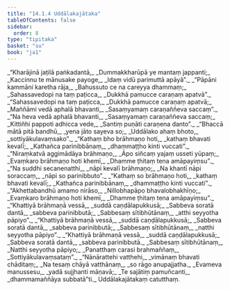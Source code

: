 ```yaml
---
title: "14.1.4 Uddālakajātaka"
tableOfContents: false
sidebar:
  order: 8
type: "tipitaka"
basket: "su"
book: "ja1"
---
```



<DynamicBreadcrumb />

<Division number="62" book="ja1" bookNo="22" page="144">

<Paragraph number="2612" type="verses" book="ja1">
_“Kharājinā jaṭilā paṅkadantā,_  
_Dummakkharūpā ye mantaṃ jappanti;_  
_Kaccinnu te mānusake payoge,_  
_Idaṃ vidū parimuttā apāyā”._  

</Paragraph>

</Division>
<Division number="63" book="ja1" bookNo="22" page="144">

<Paragraph number="2613" type="verses" book="ja1">
_“Pāpāni kammāni karetha rāja,_  
_Bahussuto ce na careyya dhammaṃ;_  
_Sahassavedopi na taṃ paṭicca,_  
_Dukkhā pamucce caraṇaṃ apatvā”._  

</Paragraph>

</Division>
<Division number="64" book="ja1" bookNo="22" page="144">

<Paragraph number="2614" type="verses" book="ja1">
_“Sahassavedopi na taṃ paṭicca,_  
_Dukkhā pamucce caraṇaṃ apatvā;_  
_Maññāmi vedā aphalā bhavanti,_  
_Sasaṃyamaṃ caraṇaññeva saccaṃ”._  

</Paragraph>

</Division>
<Division number="65" book="ja1" bookNo="22" page="144">

<Paragraph number="2615" type="verses" book="ja1">
_“Na heva vedā aphalā bhavanti,_  
_Sasaṃyamaṃ caraṇaññeva saccaṃ;_  
_Kittiñhi pappoti adhicca vede,_  
_Santiṃ puṇāti caraṇena danto”._  

</Paragraph>

</Division>
<Division number="66" book="ja1" bookNo="22" page="144">

<Paragraph number="2616" type="verses" book="ja1">
_“Bhaccā mātā pitā bandhū,_  
_yena jāto sayeva so;_  
_Uddālako ahaṃ bhoto,_  
_sottiyākulavaṃsako”._  

</Paragraph>

</Division>
<Division number="67" book="ja1" bookNo="22" page="144">

<Paragraph number="2617" type="verses" book="ja1">
_“Kathaṃ bho brāhmaṇo hoti,_  
_kathaṃ bhavati kevalī;_  
_Kathañca parinibbānaṃ,_  
_dhammaṭṭho kinti vuccati”._  

</Paragraph>

</Division>
<Division number="68" book="ja1" bookNo="22" page="144">

<Paragraph number="2618" type="verses" book="ja1">
_“Niraṃkatvā aggimādāya brāhmaṇo,_  
_Āpo siñcaṃ yajaṃ usseti yūpaṃ;_  
_Evaṃkaro brāhmaṇo hoti khemī,_  
_Dhamme ṭhitaṃ tena amāpayiṃsu”._  

</Paragraph>

</Division>
<Division number="69" book="ja1" bookNo="22" page="145">

<Paragraph number="2619" type="verses" book="ja1">
_“Na suddhi secanenatthi,_  
_nāpi kevalī brāhmaṇo;_  
_Na khantī nāpi soraccaṃ,_  
_nāpi so parinibbuto”._  

</Paragraph>

</Division>
<Division number="70" book="ja1" bookNo="22" page="145">

<Paragraph number="2620" type="verses" book="ja1">
_“Kathaṃ so brāhmaṇo hoti,_  
_kathaṃ bhavati kevalī;_  
_Kathañca parinibbānaṃ,_  
_dhammaṭṭho kinti vuccati”._  

</Paragraph>

</Division>
<Division number="71" book="ja1" bookNo="22" page="145">

<Paragraph number="2621" type="verses" book="ja1">
_“Akhettabandhū amamo nirāso,_  
_Nillobhapāpo bhavalobhakhīṇo;_  
_Evaṃkaro brāhmaṇo hoti khemī,_  
_Dhamme ṭhitaṃ tena amāpayiṃsu”._  

</Paragraph>

</Division>
<Division number="72" book="ja1" bookNo="22" page="145">

<Paragraph number="2622" type="verses" book="ja1">
_“Khattiyā brāhmaṇā vessā,_  
_suddā caṇḍālapukkusā;_  
_Sabbeva soratā dantā,_  
_sabbeva parinibbutā;_  
_Sabbesaṃ sītibhūtānaṃ,_  
_atthi seyyotha pāpiyo”._  

</Paragraph>

</Division>
<Division number="73" book="ja1" bookNo="22" page="145">

<Paragraph number="2623" type="verses" book="ja1">
_“Khattiyā brāhmaṇā vessā,_  
_suddā caṇḍālapukkusā;_  
_Sabbeva soratā dantā,_  
_sabbeva parinibbutā;_  
_Sabbesaṃ sītibhūtānaṃ,_  
_natthi seyyotha pāpiyo”._  

</Paragraph>

</Division>
<Division number="74" book="ja1" bookNo="22" page="145">

<Paragraph number="2624" type="verses" book="ja1">
_“Khattiyā brāhmaṇā vessā,_  
_suddā caṇḍālapukkusā;_  
_Sabbeva soratā dantā,_  
_sabbeva parinibbutā._  

</Paragraph>

</Division>
<Division number="75" book="ja1" bookNo="22" page="145">

<Paragraph number="2625" type="verses" book="ja1">
_Sabbesaṃ sītibhūtānaṃ,_  
_Natthi seyyotha pāpiyo;_  
_Panatthaṃ carasi brahmaññaṃ,_  
_Sottiyākulavaṃsataṃ”._  

</Paragraph>

</Division>
<Division number="76" book="ja1" bookNo="22" page="146">

<Paragraph number="2626" type="verses" book="ja1">
_“Nānārattehi vatthehi,_  
_vimānaṃ bhavati chāditaṃ;_  
_Na tesaṃ chāyā vatthānaṃ,_  
_so rāgo anupajjatha._  

</Paragraph>

</Division>
<Division number="77" book="ja1" bookNo="22" page="146">

<Paragraph number="2627" type="verses" book="ja1">
_Evameva manussesu,_  
_yadā sujjhanti māṇavā;_  
_Te sajātiṃ pamuñcanti,_  
_dhammamaññāya subbatā”ti._  


</Paragraph>
</Division>

<Paragraph number="2628" type="center" book="ja1">
Uddālakajātakaṃ catutthaṃ.
</Paragraph>